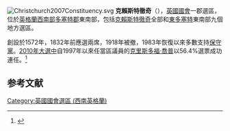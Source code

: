 [[File:Christchurch2007Constituency.svg|right]]
'''克賴斯特徹奇'''（{{lang-en|Christchurch}}），[[英國|英國]][[英國國會|國會]]一郡選區，位於[[英格蘭|英格蘭]][[西南英格蘭|西南部]][[多塞特郡|多塞特郡]]東南部，包括[[基督城_(多塞特郡)|克賴斯特徹奇]]全部和[[東多塞特|東多塞特]]東南部九個地方選區。

創設於1572年，1832年前應選兩席，1918年被撤，1983年恢復以來多數支持[[保守黨_(英國)|保守黨]]。[[2010年英國大選|2010年大選中]]自1997年以來任當區議員的[[克里斯多福·喬普|克里斯多福·喬普]]以56.4%選票成功連任。<ref name="">{{cite news
|publisher=[[英國廣播公司|英國廣播公司]]
|date=2010年5月7日
|title=Election 2010/Constituency/Christchurch
|url=http://news.bbc.co.uk/2/shared/election2010/results/constituency/b10.stm
|accessdate=2010年10月27日
|archive-date=2020年10月18日
|archive-url=https://web.archive.org/web/20201018231015/http://news.bbc.co.uk/2/shared/election2010/results/constituency/b10.stm
|dead-url=no
}}</ref>

==参考文献==
<div class="references-small">
<references></references>
</div>

{{DEFAULTSORT:Christchurch (Uk Parliament Constituency)}}
[[Category:英國國會選區_(西南英格蘭)|Category:英國國會選區 (西南英格蘭)]]